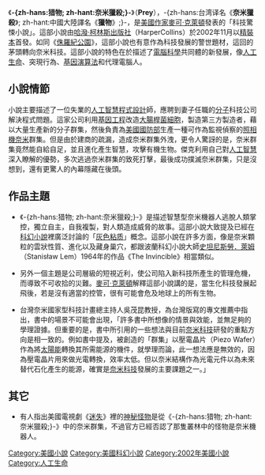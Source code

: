 {{Link style|time=2015-12-11T09:45:49+00:00}}
{{noteTA
|T=zh-hans:猎物; zh-hant:奈米獵殺;
|1=zh-hans:迷失;zh-hk:迷;zh-tw:LOST檔案;
}}

{{Unreferenced |time=2008-11-06T12:51:17+00:00 }}

{{Infobox Book
| name          = 奈米獵殺
| title_orig    = Prey
| translator    = [[洪蘭|洪蘭]]
| image         = [[File:preytw.jpg|254px]]
| image_caption = 《奈米獵殺》繁體中文版封面
| author        = [[Michael_Crichton|Michael Crichton]]
| illustrator   = 
| cover_artist  = 
| country       = 
| language      = [[繁體中文|繁體中文]]、[[簡體中文|簡體中文]]
| series        = 
| subject       = 
| genre         = [[科幻小說|科幻小說]]
| publisher     = [[遠流出版公司|遠流出版公司]]
| pub_date      = 2007-09-01
| media_type    = 平裝書
| pages         = 464
| isbn          = 9789573261452
| oclc          = 
| preceded_by   = 
| followed_by   = 
}}
《'''-{zh-hans:猎物; zh-hant:奈米獵殺;}-'''》（'''Prey'''），-{zh-hans:台湾译名《'''奈米獵殺'''》; zh-hant:中國大陸譯名《'''獵物'''》;}-，是[[美國作家|美國作家]][[麥可·克萊頓|麥可·克萊頓]]發表的「科技驚悚小說」。這部小說由[[哈珀柯林斯出版社|哈潑‧柯林斯出版社]]（HarperCollins）於2002年11月以[[精裝書|精裝本]]首發。如同《[[侏羅紀公園|侏羅紀公園]]》，這部小說也有意作為科技發展的警世題材，這回的茅頭轉向奈米科技。這部小說的特色在於描述了[[電腦|電腦]][[科學|科學]]共同體的新發展，像[[人工生命|人工生命]]、突現行為、[[基因|基因]][[演算法|演算法]]和代理電腦人。

== 小說情節 ==

小說主要描述了一位失業的[[人工智慧|人工智慧]][[程式設計|程式設計]]師，應聘到妻子任職的[[分子|分子]]科技公司解決程式問題。這家公司利用[[基因工程|基因工程]]改造[[大腸桿菌|大腸桿菌]][[細胞|細胞]]，製造第三方製造者，藉以大量生產新的分子群集，然後負責為[[美國|美國]][[美國國防部|國防部]]生產一種可作為監視偵察的[[照相機|照相機]][[奈米|奈米]]群集。但是由於建商的疏漏，造成奈米群集外洩，更令人驚訝的是，奈米群集竟然能自給自足，並且進化產生智慧，攻擊有機生物。傑克利用自己對[[人工智慧|人工智慧]]深入瞭解的優勢，多次逃過奈米群集的致死打擊，最後成功撲滅奈米群集，只是沒想到，還有更驚人的內幕隱藏在後頭。

== 作品主題 ==
*《-{zh-hans:猎物; zh-hant:奈米獵殺;}-》是描述智慧型奈米機器人逃脫人類掌控，獨立自主，自我複製，對人類造成威脅的故事。這部小說大致提及已經在[[科幻小說|科幻小說]]裡廣泛討論的「[[灰色粘质|灰色粘质]]」概念。這部小說在許多方面，像是奈米顆粒的雲狀性質、進化以及藏身巢穴，都跟波蘭科幻小說大師[[史坦尼斯瓦夫·萊姆|史坦尼斯勞．萊姆]]（Stanisław Lem）1964年的作品《The Invincible》相當類似。

*另外一個主題是公司層級的短視近利，使公司陷入新科技所產生的管理危機，而導致不可收拾的災難。[[麥可·克萊頓|麥可·克萊頓]]解釋這部小說講的是，當生化科技發展起飛後，若是沒有適當的控管，很有可能會危及地球上的所有生物。

*台灣奈米國家型科技計畫總主持人吳茂昆教授，為台灣版寫的專文推薦中指出，書中的場景不可能會出現，「許多書中所想像的情景與效能，並無足夠的學理證據。但重要的是，書中所引用的一些想法與目前[[奈米科技|奈米科技]]研發的重點方向是相一致的。例如書中提及，被創造的「群集」以壓電晶片（Piezo Wafer）作為將[[太陽能|太陽能]]轉換其所需能源的機件，就學理而論，此一想法應是無效的，因為壓電晶片用來做光電轉換，效率太低。但以奈米結構作為光電元件以為未來替代石化產生的能源，確實是[[奈米科技|奈米科技]]發展的主要課題之一。」


== 其它 ==
*有人指出美國電視劇《[[LOST檔案|迷失]]》裡的[[:en:Mythology_of_Lost#The_Monster|神秘怪物]]是從《-{zh-hans:猎物; zh-hant:奈米獵殺;}-》中的奈米群集，不過官方已經否認了那隻叢林中的怪物是奈米機器人。

[[Category:美國小說|Category:美國小說]]
[[Category:美國科幻小說|Category:美國科幻小說]]
[[Category:2002年美國小說|Category:2002年美國小說]]
[[Category:人工生命|Category:人工生命]]
